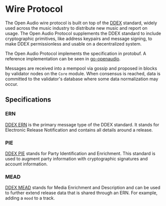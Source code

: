# Wire Protocol

The Open Audio wire protocol is built on top of the [DDEX](https://ddex.net/standards/) standard, widely used across the music industry to distribute new music and report on usage. The Open Audio Protocol supplements the DDEX standard to include cryptographic primitives, like address keypairs and message signing, to make DDEX permissionless and usable on a decentralized system.

The Open Audio Protocol implements the specification in protobuf. A reference implementation can be seen in [go-openaudio](https://github.com/AudiusProject/audiusd/tree/4247ba33d9d52e7d5d88d9a2d0d1a42e35665293/proto/ddex/v1beta1).

Messages are received into a mempool via gossip and proposed in blocks by validator nodes on the `Core` module. When consensus is reached, data is committed to the validator's database where some data normalization may occur.

## Specifications

### ERN

[DDEX ERN](https://kb.ddex.net/implementing-each-standard/electronic-release-notification-message-suite-(ern)/) is the primary message type of the DDEX standard. It stands for Electronic Release Notification and contains all details around a release.


### PIE

[DDEX PIE](https://kb.ddex.net/implementing-each-standard/party-identification-and-enrichment-(pie)/) stands for Party Identification and Enrichment. This standard is used to augment party information with cryptographic signatures and account information.


### MEAD

[DDEX MEAD](https://kb.ddex.net/implementing-each-standard/media-enrichment-and-description-(mead)/) stands for Media Enrichment and Description and can be used to further extend release data that is shared through an ERN. For example, adding a `mood` to a track.